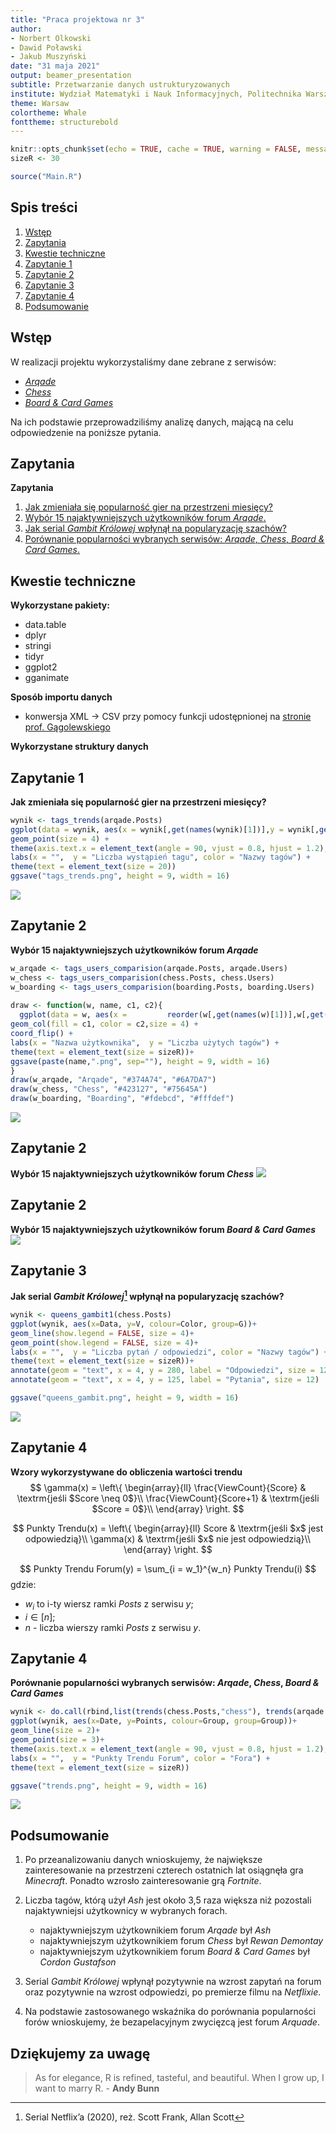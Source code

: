 ```yaml
---
title: "Praca projektowa nr 3"
author:
- Norbert Olkowski
- Dawid Poławski
- Jakub Muszyński
date: "31 maja 2021"
output: beamer_presentation
subtitle: Przetwarzanie danych ustrukturyzowanych
institute: Wydział Matematyki i Nauk Informacyjnych, Politechnika Warszawska
theme: Warsaw
colortheme: Whale
fonttheme: structurebold
---
```


```r
knitr::opts_chunk$set(echo = TRUE, cache = TRUE, warning = FALSE, message = FALSE)
sizeR <- 30
```
```r
source("Main.R")
```

##  Spis treści  ##

 1. [Wstęp](#wstęp)
 2. [Zapytania](#zapytania)
 3. [Kwestie techniczne](#kwestie-techniczne)
 4. [Zapytanie 1](#zapytanie-1)
 5. [Zapytanie 2](#zapytanie-2)
 6. [Zapytanie 3](#zapytanie-3)
 7. [Zapytanie 4](#zapytanie-4)
 8. [Podsumowanie](#podsumowanie)

##  Wstęp  ##

W realizacji projektu wykorzystaliśmy dane zebrane z serwisów:
  
  * [*Arqade*](https://gaming.stackexchange.com/)
  * [*Chess*](https://chess.stackexchange.com/)
  * [*Board & Card Games*](https://boardgames.stackexchange.com/)

Na ich podstawie przeprowadziliśmy analizę danych, mającą na celu odpowiedzenie na poniższe pytania. 
	
##  Zapytania  ##

**Zapytania**

 1. [Jak zmieniała się popularność gier na przestrzeni miesięcy?](#zapytanie-1)
 2. [Wybór 15 najaktywniejszych użytkowników forum *Arqade*.](#zapytanie-2)
 3. [Jak serial *Gambit Królowej* wpłynął na popularyzację szachów?](#zapytanie-3)
 4. [Porównanie popularności wybranych serwisów: *Arqade*, *Chess*, *Board & Card Games*.](#zapytanie-4)  

##  Kwestie techniczne  ##

  **Wykorzystane pakiety:**
  
  + data.table
  + dplyr
  + stringi
  + tidyr
  + ggplot2
  + gganimate
	
  **Sposób importu danych**
  
  + konwersja XML -> CSV przy pomocy funkcji udostępnionej\ na [stronie prof. Gągolewskiego](https://www.gagolewski.com/)
  
  **Wykorzystane struktury danych**

##  Zapytanie 1  ##
**Jak zmieniała się popularność gier na przestrzeni miesięcy?**

```r
wynik <- tags_trends(arqade.Posts)
ggplot(data = wynik, aes(x = wynik[,get(names(wynik)[1])],y = wynik[,get(names(wynik)[3])], color = wynik[,get(names(wynik)[2])])) + 
geom_point(size = 4) +
theme(axis.text.x = element_text(angle = 90, vjust = 0.8, hjust = 1.2), ) +
labs(x = "",  y = "Liczba wystąpień tagu", color = "Nazwy tagów") +
theme(text = element_text(size = 20)) 
ggsave("tags_trends.png", height = 9, width = 16)
```
![](tags_trends.png)

##  Zapytanie 2  ##
**Wybór 15 najaktywniejszych użytkowników forum _Arqade_**

```r
w_arqade <- tags_users_comparision(arqade.Posts, arqade.Users)
w_chess <- tags_users_comparision(chess.Posts, chess.Users)
w_boarding <- tags_users_comparision(boarding.Posts, boarding.Users)
 
draw <- function(w, name, c1, c2){
  ggplot(data = w, aes(x =         reorder(w[,get(names(w)[1])],w[,get(names(w)[4])]),y = w[,get(names(w)[4])])) + 
geom_col(fill = c1, color = c2,size = 4) +
coord_flip() +
labs(x = "Nazwa użytkownika",  y = "Liczba użytych tagów") +
theme(text = element_text(size = sizeR))+
ggsave(paste(name,".png", sep=""), height = 9, width = 16)
}
draw(w_arqade, "Arqade", "#374A74", "#6A7DA7")
draw(w_chess, "Chess", "#423127", "#75645A")
draw(w_boarding, "Boarding", "#fdebcd", "#fffdef")
```
![](Arqade.png)

##  Zapytanie 2  ##
**Wybór 15 najaktywniejszych użytkowników forum _Chess_**
![](Chess.png)

##  Zapytanie 2  ##
**Wybór 15 najaktywniejszych użytkowników forum _Board & Card Games_**
![](Boarding.png)

##  Zapytanie 3  ##
**Jak serial *Gambit Królowej*^[Serial Netflix'a (2020), reż. Scott Frank, Allan Scott] wpłynął na popularyzację szachów?**
```r
wynik <- queens_gambit1(chess.Posts)
ggplot(wynik, aes(x=Data, y=V, colour=Color, group=G))+
geom_line(show.legend = FALSE, size = 4)+
geom_point(show.legend = FALSE, size = 4)+
labs(x = "",  y = "Liczba pytań / odpowiedzi", color = "Nazwy tagów") +
theme(text = element_text(size = sizeR))+
annotate(geom = "text", x = 4, y = 280, label = "Odpowiedzi", size = 12)+
annotate(geom = "text", x = 4, y = 125, label = "Pytania", size = 12)

ggsave("queens_gambit.png", height = 9, width = 16)
```
![](queens_gambit.png)

##  Zapytanie 4  ##
**Wzory wykorzystywane do obliczenia wartości trendu**
$$
  \gamma(x) = \left\{ \begin{array}{ll}
\frac{ViewCount}{Score} & \textrm{jeśli $Score \neq 0$}\\
\frac{ViewCount}{Score+1} & \textrm{jeśli $Score = 0$}\\
\end{array} \right.
$$


$$
  Punkty Trendu(x) = \left\{ \begin{array}{ll}
Score & \textrm{jeśli $x$ jest odpowiedzią}\\
\gamma(x) & \textrm{jeśli $x$ nie jest odpowiedzią}\\
\end{array} \right.
$$

$$
  Punkty Trendu Forum(y) = \sum_{i = w_1}^{w_n} Punkty Trendu(i) 
$$
gdzie: 

* $w_i$ to i-ty wiersz ramki $Posts$ z serwisu $y$;
* $i\in[n]$; 
* $n$ - liczba wierszy ramki $Posts$ z serwisu $y$.


##  Zapytanie 4  ##
**Porównanie popularności wybranych serwisów: *Arqade*, *Chess*, *Board & Card Games* **
```r
wynik <- do.call(rbind,list(trends(chess.Posts,"chess"), trends(arqade.Posts,"arqade"), trends(boarding.Posts,"boarding")))
ggplot(wynik, aes(x=Date, y=Points, colour=Group, group=Group))+
geom_line(size = 2)+
geom_point(size = 3)+
theme(axis.text.x = element_text(angle = 90, vjust = 0.8, hjust = 1.2), ) +
labs(x = "",  y = "Punkty Trendu Forum", color = "Fora") +
theme(text = element_text(size = sizeR))

ggsave("trends.png", height = 9, width = 16)
```
![](trends.png)

##  Podsumowanie  ##

  1. Po przeanalizowaniu danych wnioskujemy, że największe zainteresowanie na przestrzeni czterech ostatnich lat osiągnęła gra *Minecraft*. Ponadto wzrosło zainteresowanie grą *Fortnite*.
  2. Liczba tagów, którą użył *Ash* jest około 3,5 raza większa niż pozostali najaktywniejsi użytkownicy w wybranych forach.
    
     * najaktywniejszym użytkownikiem forum *Arqade* był *Ash*
     * najaktywniejszym użytkownikiem forum *Chess* był *Rewan Demontay*
     * najaktywniejszym użytkownikiem forum *Board & Card Games* był *Cordon Gustafson*
  3. Serial *Gambit Królowej* wpłynął pozytywnie na wzrost zapytań na forum oraz pozytywnie na wzrost odpowiedzi, po premierze filmu na *Netflixie*.
  4. Na podstawie zastosowanego wskaźnika do porównania popularności forów wnioskujemy, że bezapelacyjnym zwycięzcą jest forum *Arquade*.

##  Dziękujemy za uwagę  ##

>As for elegance, R is refined, tasteful, and beautiful. When I grow
>up, I want to marry R.
- **Andy Bunn**



